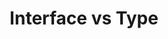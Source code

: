 ---
id: "q_ts_med_015"
questionType: "MULTIPLE_CHOICE"
title: "Interface vs Type"
description: "Which statement is true about interfaces and type aliases?"
difficulty: "MEDIUM"
category: "Type Script"
options:
  - "Interfaces cannot be extended"
  - "Type aliases are only for primitives"
  - "Interfaces can be merged; type aliases cannot"
  - "Type aliases support declaration merging"
correctAnswer: 2
---